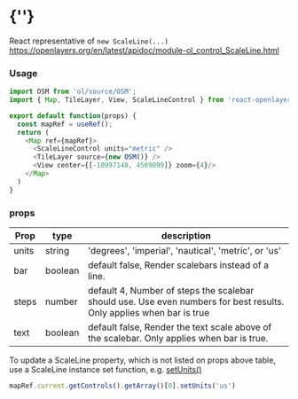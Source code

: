  
<Meta of={ScaleLineControlStories} />
 
# {'<ScaleLineControl />'}
 
React representative of `new ScaleLine(...)`
https://openlayers.org/en/latest/apidoc/module-ol_control_ScaleLine.html
<Story of={ScaleLineControlStories.Primary} />

### Usage
```typescript
import OSM from 'ol/source/OSM';
import { Map, TileLayer, View, ScaleLineControl } from 'react-openlayers';

export default function(props) {
  const mapRef = useRef();
  return (
    <Map ref={mapRef}>
      <ScaleLineControl units="metric" />
      <TileLayer source={new OSM()} />
      <View center={[-10997148, 4569099]} zoom={4}/>
    </Map>
  )
}
```

### props

| Prop   | type     | description |
| ------ | -------- | ------------|
| units  | string   | 'degrees', 'imperial', 'nautical', 'metric', or 'us' | 
| bar    | boolean  | default false, Render scalebars instead of a line. |
| steps  | number   | default 4, Number of steps the scalebar should use. Use even numbers for best results. Only applies when bar is true |
| text   | boolean  | default false, Render the text scale above of the scalebar. Only applies when bar is true. |

To update a ScaleLine property, which is not listed on props above table,
use a ScaleLine instance set function,
e.g. [setUnits()](https://openlayers.org/en/latest/apidoc/module-ol_control_ScaleLine-ScaleLine.html#setUnits)
```javascript
mapRef.current.getControls().getArray()[0].setUnits('us')
```